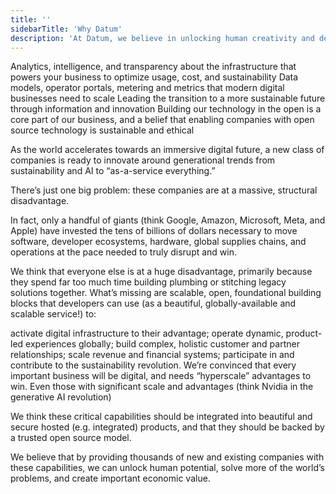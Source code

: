 ```yaml
---
title: ''
sidebarTitle: 'Why Datum'
description: 'At Datum, we believe in unlocking human creativity and democratizing digital disruption with open source software. Our mission is to power 100% of the Fortune 500 companies in ten years.'
---
```

<CardGroup cols={2}>
  <Card
    title="Digital Infrastructure"
    icon="screwdriver-wrench"
    href="https://docs.datum.net/"
    href="/digitalinfra/overview"
  >
    Analytics, intelligence, and transparency about the infrastructure that powers your business to optimize usage, cost, and sustainability
  </Card>
  <Card
    title="Go to Market"
    icon="stars"
    href="/gotomarket/overview"
  >
    Data models, operator portals, metering and metrics that modern digital businesses need to scale 
  </Card>
    <Card
    title="Net Zero"
    icon="leaf"
    href="/netzero/overview"
  >
    Leading the transition to a more sustainable future through information and innovation
  </Card>
  <Card
    title="Open Source"
    icon="code"
    href="/companyhandbook/whatwebelieve"
  >
    Building our technology in the open is a core part of our business, and a belief that enabling companies with open source technology is sustainable and ethical 
  </Card>
</CardGroup>

As the world accelerates towards an immersive digital future, a new class of companies is ready to innovate around generational trends from sustainability and AI to “as-a-service everything.”

There’s just one big problem: these companies are at a massive, structural disadvantage.

In fact, only a handful of giants (think Google, Amazon, Microsoft, Meta, and Apple) have invested the tens of billions of dollars necessary to move software, developer ecosystems, hardware, global supplies chains, and operations at the pace needed to truly disrupt and win.

We think that everyone else is at a huge disadvantage, primarily because they spend far too much time building plumbing or stitching legacy solutions together. What’s missing are scalable, open, foundational building blocks that developers can use (as a beautiful, globally-available and scalable service!) to:

activate digital infrastructure to their advantage;
operate dynamic, product-led experiences globally;
build complex, holistic customer and partner relationships;
scale revenue and financial systems;
participate in and contribute to the sustainability revolution.
We’re convinced that every important business will be digital, and needs “hyperscale” advantages to win. Even those with significant scale and advantages (think Nvidia in the generative AI revolution)

We think these critical capabilities should be integrated into beautiful and secure hosted (e.g. integrated) products, and that they should be backed by a trusted open source model.

We believe that by providing thousands of new and existing companies with these capabilities, we can unlock human potential, solve more of the world’s problems, and create important economic value.